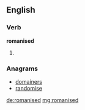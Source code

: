 ==English==

===Verb===
'''romanised'''

# {{past of|[[romanise]]}}

===Anagrams===
* [[domainers#English|domainers]]
* [[randomise#English|randomise]]

[[de:romanised]]
[[mg:romanised]]